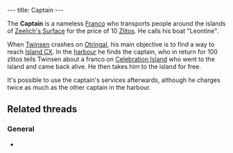 ---
title: Captain
---

{{twinsunica import}}{{Infobox Character
 |image=Captain.jpg
 |race=Franco
 |gender=Male
 |size=average
 |age=Adult
 |magical=no
 |lba1=
 |lba2=yes
 |occupation=
 |requires=
 |amount=
 |fam1=
 |fam2=
 |planet=
 |island=
 |building=
}}

The '''Captain''' is a nameless [[Franco]] who transports people around the islands of [[Zeelich's Surface]] for the price of 10 [[Zlitos]]. He calls his boat "Leontine".

When [[Twinsen]] crashes on [[Otringal]], his main objective is to find a way to reach [[Island CX]]. In the [[Otringal harbour|harbour]] he finds the captain, who in return for 100 zlitos tells Twinsen about a franco on [[Celebration Island]] who went to the island and came back alive. He then takes him to the island for free.

It's possible to use the captain's services afterwards, although he charges twice as much as the other captain in the harbour.

==Related threads==
===General===
* {{thread|id=674|title=Another quote..}}

<!-- remove these category links when they're all automated by categorizers...
[[Category:Francos]]
[[Category:Male characters]]
[[Category:Average characters]]
[[Category:Adult characters]]
[[Category:Otringal inhabitants]] -->